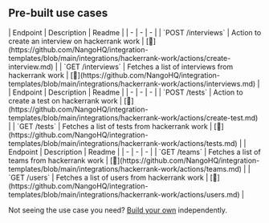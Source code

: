 
## Pre-built use cases

<AccordionGroup>


<Accordion title="Interviews">
| Endpoint | Description | Readme |
| - | - | - |
| `POST /interviews` | Action to create an interview on hackerrank work | [🔗](https://github.com/NangoHQ/integration-templates/blob/main/integrations/hackerrank-work/actions/create-interview.md) |
| `GET /interviews` | Fetches a list of interviews from hackerrank work | [🔗](https://github.com/NangoHQ/integration-templates/blob/main/integrations/hackerrank-work/actions/interviews.md) |
</Accordion>


<Accordion title="Tests">
| Endpoint | Description | Readme |
| - | - | - |
| `POST /tests` | Action to create a test on hackerrank work | [🔗](https://github.com/NangoHQ/integration-templates/blob/main/integrations/hackerrank-work/actions/create-test.md) |
| `GET /tests` | Fetches a list of tests from hackerrank work | [🔗](https://github.com/NangoHQ/integration-templates/blob/main/integrations/hackerrank-work/actions/tests.md) |
</Accordion>


<Accordion title="Others">
| Endpoint | Description | Readme |
| - | - | - |
| `GET /teams` | Fetches a list of teams from hackerrank work | [🔗](https://github.com/NangoHQ/integration-templates/blob/main/integrations/hackerrank-work/actions/teams.md) |
| `GET /users` | Fetches a list of users from hackerrank work | [🔗](https://github.com/NangoHQ/integration-templates/blob/main/integrations/hackerrank-work/actions/users.md) |
</Accordion>

</AccordionGroup>

<Tip>Not seeing the use case you need? [Build your own](https://docs.nango.dev/guides/customize/setup) independently.</Tip>
